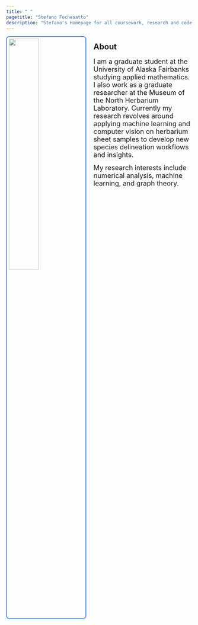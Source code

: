 ```yaml
---
title: " "
pagetitle: "Stefano Fochesatto"
description: "Stefano's Homepage for all coursework, research and code."
---
```


<link rel="stylesheet" href="styles.css" type="text/css">
<link rel="stylesheet" href="academicicons/css/academicons.min.css"/>

<img src="images/profile.jpg" style="width:40%; border: 2px solid #4582ec;
                                                border-radius: 4px; 
                                                padding: 5px; 
                                                border-radius: 8px; 
                                                margin-right: 20px" align="left">
                                                
                                      
## About


<font size='4'>
I am a graduate student at the University of Alaska Fairbanks studying applied mathematics. 
I also work as a graduate researcher at the Museum of the North Herbarium Laboratory. Currently my research 
revolves around applying machine learning and computer vision on herbarium sheet samples to develop new species delineation workflows and insights. 

My research interests include numerical analysis, machine learning, and graph theory.
</font>


